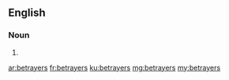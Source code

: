 ==English==

===Noun===
{{head|en|plural}}

# {{plural of|betrayer|lang=en|nocat=1}}

[[ar:betrayers]]
[[fr:betrayers]]
[[ku:betrayers]]
[[mg:betrayers]]
[[my:betrayers]]